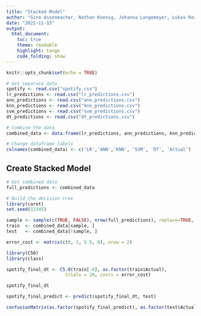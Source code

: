 ```yaml
---
title: "Stacked Model"
author: "Gino Assenmacher, Nathan Koenig, Johanna Langemeyer, Lukas Resch, Ben Roemer"
date: "2022-11-15"
output: 
  html_document:
    toc: true
    theme: readable
    highlight: tango
    code_folding: show
---
```


```r
knitr::opts_chunk$set(echo = TRUE)
```

```r
# Get separate data
spotify <- read.csv("spotify.csv")
lr_predictions <- read.csv("lr_predictions.csv")
ann_predictions <- read.csv("ann_predictions.csv")
knn_predictions <- read.csv("knn_predictions.csv")
svm_predictions <- read.csv("svm_predictions.csv")
dt_predictions <- read.csv("dt_predictions.csv")

# Combine the data
combined_data <- data.frame(lr_predictions, ann_predictions, knn_predictions, svm_predictions, dt_predictions, spotify$target)

# Change dataframe labels
colnames(combined_data) <- c('LR','ANN','KNN', 'SVM', 'DT', 'Actual')
```


## Create Stacked Model

```r
# Get combined data
full_predictions <- combined_data

# Build the decision tree
library(caret)
set.seed(12345)

sample <- sample(c(TRUE, FALSE), nrow(full_predictions), replace=TRUE, prob=c(0.7,0.3))
train  <- combined_data[sample, ]
test   <- combined_data[!sample, ]

error_cost <- matrix(c(0, 1, 5.5, 0), nrow = 2)

library(C50)
library(class)

spotify_final_dt <- C5.0(train[-6], as.factor(train$Actual),  
                      trials = 10, costs = error_cost)

spotify_final_dt

spotify_final_predict <- predict(spotify_final_dt, test)

confusionMatrix(as.factor(spotify_final_predict), as.factor(test$Actual), positive = "1")

```




